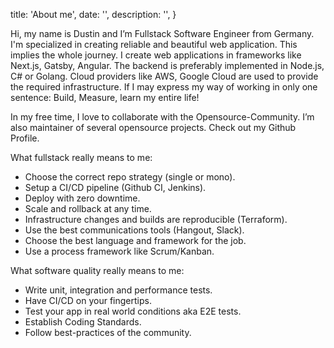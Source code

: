 
  title: 'About me',
  date: '',
  description: '',
}

Hi,
my name is Dustin and I’m Fullstack Software Engineer from Germany. I'm specialized in creating reliable and beautiful web application. This implies the whole journey.
I create web applications in frameworks like Next.js, Gatsby, Angular. The backend is preferably implemented in Node.js, C# or Golang. Cloud providers like AWS, Google Cloud are used to provide the required infrastructure.
If I may express my way of working in only one sentence: Build, Measure, learn my entire life!

In my free time, I love to collaborate with the Opensource-Community. I’m also maintainer of several opensource projects. Check out my <Link icon color aria-label="github" href="https://github.com/starptech">Github Profile</Link>.


What fullstack really means to me:

- Choose the correct repo strategy (single or mono).
- Setup a CI/CD pipeline (Github CI, Jenkins).
- Deploy with zero downtime.
- Scale and rollback at any time.
- Infrastructure changes and builds are reproducible (Terraform).
- Use the best communications tools (Hangout, Slack).
- Choose the best language and framework for the job.
- Use a process framework like Scrum/Kanban.

What software quality really means to me:

- Write unit, integration and performance tests.
- Have CI/CD on your fingertips.
- Test your app in real world conditions aka E2E tests.
- Establish Coding Standards.
- Follow best-practices of the community.


